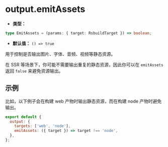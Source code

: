 # output.emitAssets

- **类型：**

```ts
type EmitAssets = (params: { target: RsbuildTarget }) => boolean;
```

- **默认值：** `() => true`

用于控制是否输出图片、字体、音频、视频等静态资源。

在 SSR 等场景下，你可能不需要输出重复的静态资源，因此你可以在 `emitAssets` 返回 `false` 来避免资源输出。

## 示例

比如，以下例子会在构建 web 产物时输出静态资源，而在构建 node 产物时避免输出。

```js
export default {
  output: {
    targets: ['web', 'node'],
    emitAssets: ({ target }) => target !== 'node',
  },
};
```
